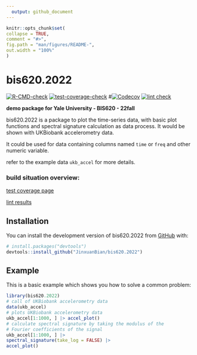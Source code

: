 ```yaml
---
  output: github_document
---
```


  <!-- README.md is generated from README.Rmd. Please edit that file -->

  ```r
knitr::opts_chunk$set(
  collapse = TRUE,
  comment = "#>",
  fig.path = "man/figures/README-",
  out.width = "100%"
)
```

# bis620.2022

<!-- badges: start -->
  [![R-CMD-check](https://github.com/JinxuanBian/bis620.2022/blob/main/.github/workflows/R-CMD-check.yaml/badge.svg)](https://github.com/JinxuanBian/bis620.2022/blob/main/.github/workflows/R-CMD-check.yaml)
[![test-coverage-check](https://github.com/JinxuanBian/bis620.2022/blob/main/.github/workflows/test-coverage.yaml/badge.svg)](https://github.com/JinxuanBian/bis620.2022/blob/main/.github/workflows/test-coverage.yaml)
#[![Codecov](https://codecov.io/gh/JingnanBai/BIS620_hw3/branch/master/graph/badge.svg)](https://app.codecov.io/gh/JingnanBai/BIS620_hw3?branch=master)
[![lint check](https://github.com/JinxuanBian/bis620.2022/blob/main/.github/workflows/lint.yaml)](https://github.com/JinxuanBian/bis620.2022/blob/main/.github/workflows/lint.yaml)
<!-- badges: end -->

  **demo package for Yale University - BIS620 - 22fall**

  bis620.2022 is a package to plot the time-series data, with basic plot functions and spectral signature calculation as data process. It would be shown with UKBiobank accelerometry data.

It could be used for data containing columns named `time` or `freq` and other numeric variable.

refer to the example data `ukb_accel` for more details.

### build situation overview:
[test coverage page](https://github.com/JinxuanBian/bis620.2022/blob/main/.github/workflows/test-coverage.yaml)

[lint results](https://github.com/JinxuanBian/bis620.2022/blob/main/.github/workflows/lint.yaml)

## Installation

You can install the development version of bis620.2022 from [GitHub](https://github.com/JinxuanBian/bis620.2022) with:

  ``` r
# install.packages("devtools")
devtools::install_github("JinxuanBian/bis620.2022")
```

## Example

This is a basic example which shows you how to solve a common problem:

  ```r
library(bis620.2022)
# call of UKBiobank accelerometry data
data(ukb_accel)
# plots UKBiobank accelerometry data
ukb_accel[1:1000, ] |> accel_plot()
# calculate spectral signature by taking the modulus of the
# Fourier coefficients of the signal
ukb_accel[1:1000, ] |>
  spectral_signature(take_log = FALSE) |>
  accel_plot()
```
